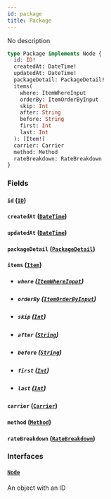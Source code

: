 ```yaml
---
id: package
title: Package
---
```


No description

```graphql
type Package implements Node {
  id: ID!
  createdAt: DateTime!
  updatedAt: DateTime!
  packageDetail: PackageDetail!
  items(
    where: ItemWhereInput
    orderBy: ItemOrderByInput
    skip: Int
    after: String
    before: String
    first: Int
    last: Int
  ): [Item!]
  carrier: Carrier
  method: Method
  rateBreakdown: RateBreakdown
}
```

### Fields

#### `id` ([`ID`](../../order-view-service/scalars/id))

#### `createdAt` ([`DateTime`](../../order-view-service/scalars/date-time))

#### `updatedAt` ([`DateTime`](../../order-view-service/scalars/date-time))

#### `packageDetail` ([`PackageDetail`](../../order-view-service/objects/package-detail))

#### `items` ([`Item`](../../order-view-service/objects/item))

- ##### `where` ([`ItemWhereInput`](../../order-view-service/inputs/item-where-input))

- ##### `orderBy` ([`ItemOrderByInput`](../../order-view-service/enums/item-order-by-input))

- ##### `skip` ([`Int`](../../order-view-service/scalars/int))

- ##### `after` ([`String`](../../order-view-service/scalars/string))

- ##### `before` ([`String`](../../order-view-service/scalars/string))

- ##### `first` ([`Int`](../../order-view-service/scalars/int))

- ##### `last` ([`Int`](../../order-view-service/scalars/int))

#### `carrier` ([`Carrier`](../../order-view-service/objects/carrier))

#### `method` ([`Method`](../../order-view-service/objects/method))

#### `rateBreakdown` ([`RateBreakdown`](../../order-view-service/objects/rate-breakdown))

### Interfaces

#### [`Node`](../../order-view-service/interfaces/node)

An object with an ID
